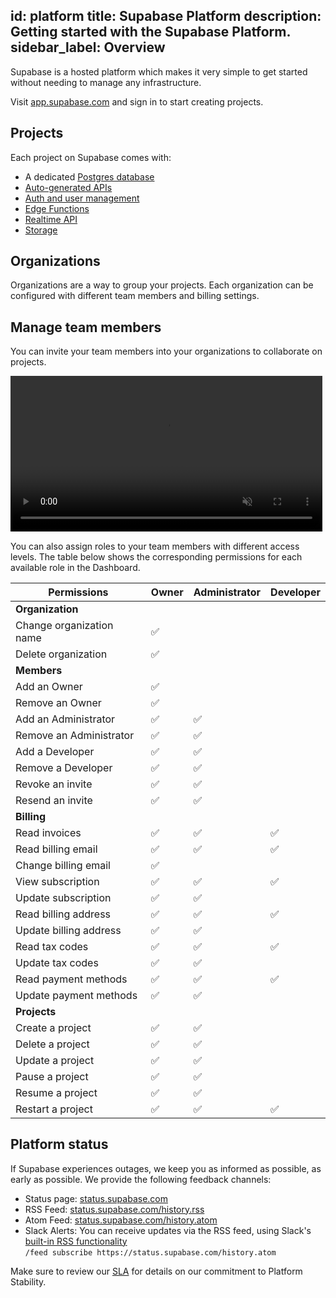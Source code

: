 
id: platform
title: Supabase Platform
description: Getting started with the Supabase Platform.
sidebar_label: Overview
---

Supabase is a hosted platform which makes it very simple to get started without needing to manage any infrastructure.

Visit [app.supabase.com](https://app.supabase.com) and sign in to start creating projects.

## Projects

Each project on Supabase comes with:

- A dedicated [Postgres database](/docs/guides/database)
- [Auto-generated APIs](/docs/guides/api)
- [Auth and user management](/docs/guides/auth)
- [Edge Functions](/docs/guides/functions)
- [Realtime API](/docs/guides/realtime)
- [Storage](/docs/guides/storage)

## Organizations

Organizations are a way to group your projects. Each organization can be configured with different team members and billing settings.

## Manage team members

You can invite your team members into your organizations to collaborate on projects.

<video width="99%" muted playsInline controls="true">
  <source src="/docs/videos/invite-team.mp4" type="video/mp4" muted playsInline />
</video>

You can also assign roles to your team members with different access levels. The table below shows the corresponding permissions for each available role in the Dashboard.

| Permissions              | Owner | Administrator | Developer |
| ------------------------ | ----- | ------------- | --------- |
| **Organization**         |
| Change organization name | ✅    |               |           |
| Delete organization      | ✅    |               |           |
| **Members**              |
| Add an Owner             | ✅    |               |           |
| Remove an Owner          | ✅    |               |           |
| Add an Administrator     | ✅    | ✅            |           |
| Remove an Administrator  | ✅    | ✅            |           |
| Add a Developer          | ✅    | ✅            |           |
| Remove a Developer       | ✅    | ✅            |           |
| Revoke an invite         | ✅    | ✅            |           |
| Resend an invite         | ✅    | ✅            |           |
| **Billing**              |
| Read invoices            | ✅    | ✅            | ✅        |
| Read billing email       | ✅    | ✅            | ✅        |
| Change billing email     | ✅    |               |           |
| View subscription        | ✅    | ✅            | ✅        |
| Update subscription      | ✅    | ✅            |           |
| Read billing address     | ✅    | ✅            | ✅        |
| Update billing address   | ✅    | ✅            |           |
| Read tax codes           | ✅    | ✅            | ✅        |
| Update tax codes         | ✅    | ✅            |           |
| Read payment methods     | ✅    | ✅            | ✅        |
| Update payment methods   | ✅    | ✅            |           |
| **Projects**             |
| Create a project         | ✅    | ✅            |           |
| Delete a project         | ✅    | ✅            |           |
| Update a project         | ✅    | ✅            |           |
| Pause a project          | ✅    | ✅            |           |
| Resume a project         | ✅    | ✅            |           |
| Restart a project        | ✅    | ✅            | ✅        |

## Platform status

If Supabase experiences outages, we keep you as informed as possible, as early as possible. We provide the following feedback channels:

- Status page: [status.supabase.com](https://status.supabase.com/)
- RSS Feed: [status.supabase.com/history.rss](https://status.supabase.com/history.rss)
- Atom Feed: [status.supabase.com/history.atom](https://status.supabase.com/history.atom)
- Slack Alerts: You can receive updates via the RSS feed, using Slack's [built-in RSS functionality](https://slack.com/help/articles/218688467-Add-RSS-feeds-to-Slack) <br />`/feed subscribe https://status.supabase.com/history.atom`

Make sure to review our [SLA](/docs/company/sla) for details on our commitment to Platform Stability.
